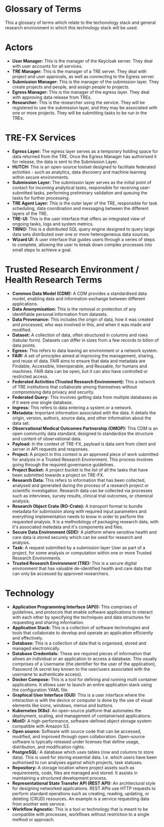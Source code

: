 # Glossary of Terms

This a glossary of terms which relate to the techonology stack and general research environment in which this technology stack will be used. 

# Actors
- **User Manager:** This is the manager of the Keycloak server. They deal with user accounts for all services.
- **TRE Manager:** This is the manager of a TRE server. They deal with project and user approvals, as well as connecting to the Egress server.
- **Submission Manager:** This is the manager of the submission layer. They create projects and people, and assign people to projects.
- **Egress Manager:** This is the manager of the egress layer. They deal with approving data release from TREs.
- **Researcher:** This is the researcher using the service. They will be registered to use the submission layer, and they may be associated with one or more projects. They will be submitting tasks to be run in the TREs.

# TRE-FX Services
- **Egress Layer:** The egress layer serves as a temporary holding space for data returned from the TRE. Once the Egress Manager has authorised it for release, the data is sent to the Submission Layer.
- **HUTCH:** This is an open-source toolset designed to facilitate federated activities - such as analytics, data discovery and machine learning within secure environments.
- **Submission Layer:** The submission layer serves as the initial point of contact for incoming analytical tasks, responsible for receiving user-submitted tasks, performing preliminary validation and queuing the tasks for further processing.
- **TRE Agent Layer:** This is the outer layer of the TRE, responsible for task scheduling, data coordination and messaging between the different layers of the TRE.
- **TRE-UI:** This is the user interface that offers an integrated view of ongoing tasks, logs and system metrics.
- **TRINO:** This is a distributed SQL query engine designed to query large data sets distributed over one or more heterogeneous data sources.
- **Wizard UI:** A user interface that guides users through a series of steps to complete, allowing the user to break down complex processes into small steps to achieve a goal.

# Trusted Research Environment / Health Research Terms
- **Common Data Model (CDM):** A CDM provides a standardised data model, enabling data and information exchange between different applications.
- **Data Anonymisation:** This is the removal or protection of any identifiable personal information from datasets.
- **Data Provenance:** This includes the origin of data, how it was created and processed, who was involved in this, and when it was made and modified.
- **Dataset:** A collection of data, often structured in columns and rows (tabular form). Datasets can differ in sizes from a few records to billon of data points.
- **Egress:** This refers to data leaving an environment or a network system.
- **FAIR:** A set of principles aimed at improving the management, sharing, and reuse of data. FAIR aims to ensure that data and metadata are Findable, Accessible, Interoperable, and Reusable, for humans and machines. FAIR data can be open, but it can also have controlled or restricted access.
- **Federated Activities (Trusted Research Environment):** This a network of TRE institutions that collaborate among themselves without compromising data privacy and security.
- **Federated Query:** This involves getting data from multiple databases as if it were one single database.
- **Ingress:** This refers to data entering a system or a network. 
- **Metadata:** Important information associated with the data. It details the origin, version, authors, source data, and other information about the data set.
- **Observational Medical Outcomes Partnership (OMOP):** This CDM is an open community data standard, designed to standardize the structure and content of observational data.  
- **Payload:** In the context of TRE-FX, payload is data sent from client and server in API requests and responses.
- **Project:** A project in this context is an approved piece of work submitted for analysis in a Trusted Research Environment. This process involves going through the required governance guidelines.
- **Project Bucket:** A project bucket is the list of all the tasks that have been submitted towards a project on TRE-FX.
- **Research Data:** This refers to information that has been collected, analysed and generated during the process of a research project or scientific investigation. Research data can be collected via processes such as interviews, survey results, clinical trial outcomes, or chemical analysis.
- **Research Object Crate (RO-Crate):** A transport format to bundle metadata for submission along with required input parameters and everything implementation needs to know in order to perform the requested analysis. It is a methodology of packaging research data, with it's associated metedata and it's components and files.
- **Secure Data Environment (SDE):** A platform where sensitive health and care data is stored securely which can be used for research and analysis.
- **Task:** A request submitted by a submission layer User as part of a project, for some analysis or computation within one or more Trusted Research Environments.
- **Trusted Research Environment (TRE):** This is a secure digital environment that has valuable de-identified health and care data that can only be accessed by approved researchers.

# Technology
- **Application Programming Interface (API)):** This comprises of guidelines, and protocols that enable software applications to interact with each other by specifying the techniques and data structures for requesting and sharing information.
- **Application Stack:** This is a collection of software technologies and tools that collaborate to develop and operate an application efficiently and effectively.
- **Database:** This is a collection of data that is organised, stored and managed electronically.
- **Database Credentials:** These are required pieces of information that allows an individual or an application to access a database. This usually comprises of a Username (the identifier for the user of the application), Password (A secret key known to the user/users associated with the username to authenticate access).
- **Docker Compose:** This is a tool for defining and running multi container applications. It allows user to launch an entire application stack using the configuration YAML file.
- **Graphical User Interface (GUI):** This is a user interface where the interaction is with the device or computer is done by the use of visual elements like icons, windows, menus and buttons.
- **Kubernetes (K8s):** An open-source platform that automates the deployment, scaling, and management of containerised applications.
- **MinIO:** A high-performance, software-defined object storage system compatible with Amazon S3.
- **Open source:** Software with source code that can be accessed, modified, and improved through open collaboration. Open-source software is typically released under licenses that define usage, distribution, and modification rights.
- **PostgreSQL:** A database which uses tables (row and columns to store data). This is used for storing essential data. I.e. which users have been authorised to run analyses against which projects, task statuses.
- **Repository:** A storage location where project assets such as requirements, code, files are managed and stored. It assists in maintaining a structured development process.
- **Representational State Transfer API (REST API):** An architectural style for designing networked applications. REST APIs use HTTP requests to perform standard operations such as creating, reading, updating, or deleting (CRUD) resources. An example is a service requesting data from another web service.
- **Workflow Agnostic:** This is a tool or technology that is meant to be compatible with processes, workflows without restriction to a single method or approach.

